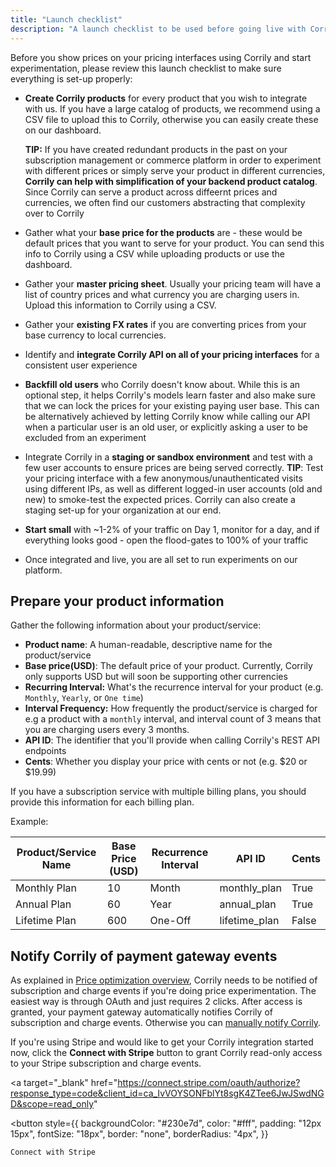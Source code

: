 ```yaml
---
title: "Launch checklist"
description: "A launch checklist to be used before going live with Corrily."
---
```


Before you show prices on your pricing interfaces using Corrily and start experimentation, please review this launch
checklist to make sure everything is set-up properly:

- **Create Corrily products** for every product that you wish to integrate with us. If you have a large catalog of products,
we recommend using a CSV file to upload this to Corrily, otherwise you can easily create these on our dashboard.

    **TIP:** If you have created redundant products in the past on your subscription management or commerce platform in
    order to experiment with different prices or simply serve your product in different currencies, **Corrily can help with
    simplification of your backend product catalog**. Since Corrily can serve a product across diffeernt prices and currencies,
    we often find our customers abstracting that complexity over to Corrily

- Gather what your **base price for the products** are - these would be default prices that you want to serve for your product.
You can send this info to Corrily using a CSV while uploading products or use the dashboard.

- Gather your **master pricing sheet**. Usually your pricing team will have a list of country prices and what currency you
are charging users in. Upload this information to Corrily using a CSV.

- Gather your **existing FX rates** if you are converting prices from your base currency to local currencies.

- Identify and **integrate Corrily API on all of your pricing interfaces** for a consistent user experience

- **Backfill old users** who Corrily doesn't know about. While this is an optional step, it helps Corrily's models learn faster
and also make sure that we can lock the prices for your existing paying user base. This can be alternatively achieved by letting
Corrily know while calling our API when a particular user is an old user, or explicitly asking a user to be excluded from an experiment

- Integrate Corrily in a **staging or sandbox environment** and test with a few user accounts to ensure prices are being served
correctly.
    **TIP**: Test your pricing interface with a few anonymous/unauthenticated visits using different IPs, as well as different
    logged-in user accounts (old and new) to smoke-test the expected prices. Corrily can also create a staging set-up for
    your organization at our end.

- **Start small** with ~1-2% of your traffic on Day 1, monitor for a day, and if everything looks good - open the flood-gates to
100% of your traffic

- Once integrated and live, you are all set to run experiments on our platform.

## Prepare your product information

Gather the following information about your product/service:

- **Product name**: A human-readable, descriptive name for the product/service
- **Base price(USD)**: The default price of your product. Currently, Corrily only supports USD but will soon be supporting
other currencies
- **Recurring Interval:** What's the recurrence interval for your product (e.g. `Monthly`, `Yearly`, or `One time`)
- **Interval Frequency:** How frequently the product/service is charged for e.g a product with a `monthly` interval, and interval
count of 3 means that you are charging users every 3 months.
- **API ID**: The identifier that you'll provide when calling Corrily's REST API endpoints
- **Cents**: Whether you display your price with cents or not (e.g. $20 or $19.99)

If you have a subscription service with multiple billing plans, you should provide this information for each billing plan.

Example:

| Product/Service Name | Base Price (USD) | Recurrence Interval | API ID        | Cents |
| -------------------- | ---------------- | ------------------- | ------------- | ----- |
| Monthly Plan         | 10               | Month               | monthly_plan  | True  |
| Annual Plan          | 60               | Year                | annual_plan   | True  |
| Lifetime Plan        | 600              | One-Off             | lifetime_plan | False |


## Notify Corrily of payment gateway events

As explained in [Price optimization overview](../pricing/price-optimization-overview), Corrily needs to be notified of subscription
and charge events if you're doing price experimentation. The easiest way is through OAuth and just requires 2 clicks.
After access is granted, your payment gateway automatically notifies Corrily of subscription and charge events.
Otherwise you can [manually notify Corrily](../payment-gateways/integration-guide#manually-notify-corrily-of-subscription-and-charge-events).

If you're using Stripe and would like to get your Corrily integration started now, click the **Connect with Stripe** button to grant Corrily read-only access to your Stripe subscription and charge events.

<a
  target="_blank"
  href="https://connect.stripe.com/oauth/authorize?response_type=code&client_id=ca_IvVOYSONFblYt8sgK4ZTee6JwJSwdNGD&scope=read_only"
>

  <button
    style={{
      backgroundColor: "#230e7d",
      color: "#fff",
      padding: "12px 15px",
      fontSize: "18px",
      border: "none",
      borderRadius: "4px",
    }}
  >
    Connect with Stripe
  </button>
  
</a>
